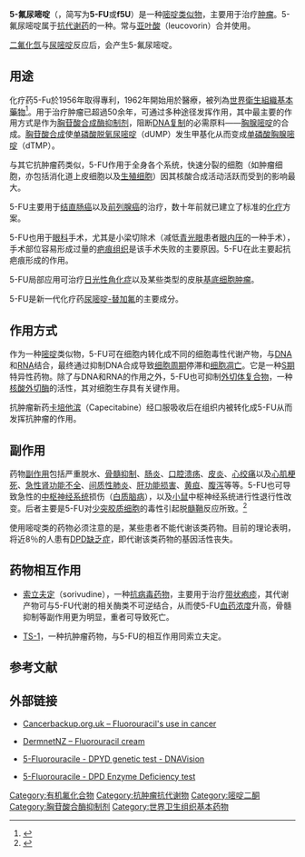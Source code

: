 {{refimprove|time=2016-06-03T15:45:14+00:00}}
{{medical}}
{{drugbox |
| IUPAC_name = 5-氟-1''H''-嘧啶-2,4-二酮
| image = Fluorouracil.svg
| image2 = Fluorouracil-3D-vdW.png
| width=80
| CAS_number_Ref = {{cascite|correct|CAS}}
| CAS_number = 51-21-8
| ATC_prefix = L01
| ATC_suffix = BC02
| PubChem = 3385
| DrugBank = APRD00516 
| C = 4 | H = 3 | F = 1 | N = 2 | O = 2
| molecular_weight = 130.077 g/mol 
| bioavailability = 28—100%
| protein_bound =8—12%
| metabolism =细胞内代谢 和 [[肝脏代谢|肝脏代谢]] ([[细胞色素酶_P450|CYP]]-介导)
| elimination_half-life = 10—20分钟
| excretion = [[肾脏排泄|肾脏排泄]]
| pregnancy_AU = D
| pregnancy_category = <br />D (静脉), X (局部注射) <small>([[United_States|US]])</small>
| legal_US = Rx-only
| routes_of_administration = [[静脉注射|静脉注射]]和局部给药
}}

'''5-氟尿嘧啶'''（{{lang-en|fluorouracil}}，简写为'''5-FU'''或'''f5U'''）是一种[[嘧啶类似物|嘧啶类似物]]，主要用于治疗[[肿瘤|肿瘤]]。5-氟尿嘧啶属于[[抗代谢物|抗代谢药]]的一种。常与[[亚叶酸|亚叶酸]]（leucovorin）合并使用。

[[二氟化氙|二氟化氙]]与[[尿嘧啶|尿嘧啶]]反应后，会产生5-氟尿嘧啶。

== 用途 ==

化疗药5-Fu於1956年取得專利，1962年開始用於醫療，被列為[[世界衛生組織基本藥物|世界衛生組織基本藥物]]<ref name=Fis2006>{{cite book|last1=Fischer|first1=Janos|last2=Ganellin|first2=C. Robin|title=Analogue-based Drug Discovery|date=2006|publisher=John Wiley & Sons|isbn=9783527607495|page=511|url=https://books.google.com/books?id=FjKfqkaKkAAC&pg=PA511|language=en|archiveurl=https://web.archive.org/web/20201206145702/https://books.google.com/books?id=FjKfqkaKkAAC&pg=PA511|archivedate=2020-12-06|access-date=2020-04-19|dead-url=no}}</ref>。用于治疗肿瘤已超過50余年，可通过多种途径发挥作用，其中最主要的作用方式是作为[[胸苷酸合成酶抑制剂|胸苷酸合成酶抑制剂]]，阻断[[DNA复制|DNA复制]]的必需原料——[[胸腺嘧啶|胸腺嘧啶]]的合成。[[胸苷酸合成|胸苷酸合成]]使[[单磷酸脱氧尿嘧啶|单磷酸脱氧尿嘧啶]]（dUMP）发生甲基化从而变成[[胸苷單磷酸|单磷酸胸腺嘧啶]]（dTMP）。

与其它抗肿瘤药类似，5-FU作用于全身各个系统，快速分裂的细胞（如肿瘤细胞，亦包括消化道上皮细胞以及[[生殖细胞|生殖细胞]]）因其核酸合成活动活跃而受到的影响最大。

5-FU主要用于[[大腸癌|结直肠癌]]以及[[前列腺癌|前列腺癌]]的治疗，数十年前就已建立了标准的[[化疗|化疗]]方案。

5-FU也用于[[眼科|眼科]]手术，尤其是小梁切除术（减低[[青光眼|青光眼]]患者[[眼压|眼内压]]的一种手术），手术部位容易形成过量的[[疤痕组织|疤痕组织]]是该手术失败的主要原因。5-FU在此主要起抗疤痕形成的作用。

5-FU局部应用可治疗[[日光性角化症|日光性角化症]]以及某些类型的皮肤[[基底细胞肿瘤|基底细胞肿瘤]]。 

5-FU是新一代化疗药[[尿嘧啶-替加氟|尿嘧啶-替加氟]]的主要成分。

== 作用方式 ==

作为一种[[嘧啶|嘧啶]]类似物，5-FU可在细胞内转化成不同的细胞毒性代谢产物，与[[DNA|DNA]]和[[RNA|RNA]]结合，最终通过抑制DNA合成导致[[细胞周期|细胞周期]]停滞和[[细胞凋亡|细胞凋亡]]。它是一种[[S期|S期]]特异性药物。除了与DNA和RNA的作用之外，5-FU也可抑制[[外切体复合物|外切体复合物]]，一种[[核酸外切酶|核酸外切酶]]的活性，其对细胞生存具有关键作用。 

抗肿瘤新药[[卡培他滨|卡培他滨]]（Capecitabine）经口服吸收后在组织内被转化成5-FU从而发挥抗肿瘤的作用。

== 副作用 ==

药物[[不良反应|副作用]]包括严重脱水、[[骨髓抑制|骨髓抑制]]、[[肠炎|肠炎]]、[[口腔溃疡|口腔溃疡]]、[[皮炎|皮炎]]、[[心绞痛|心绞痛]]以及[[心肌梗死|心肌梗死]]、[[急性肾功能不全|急性肾功能不全]]、[[间质性肺炎|间质性肺炎]]、[[肝功能损害|肝功能损害]]、[[黄疸|黄疸]]、[[腹泻|腹泻]]等等。5-FU也可导致急性的[[中枢神经系统|中枢神经系统]]损伤（[[白质脑病|白质脑病]]），以及[[小鼠|小鼠]]中枢神经系统进行性退行性改变。后者主要是5-FU对[[少突胶质细胞|少突胶质细胞]]的毒性引起脱[[髓鞘|髓鞘]]反应所致。<ref>{{Citation | journal = BioMed Central/Journal of Biology | title = Chemotherapy Causes Delayed Severe Neural Damage, Study Shows. | publisher = ScienceDaily | date = 2008-04-22 | url = http://www.sciencedaily.com/releases/2008/04/080421191425.htm | accessdate = 2008-04-30 | archive-date = 2008-04-30 | archive-url = https://web.archive.org/web/20080430153445/http://www.sciencedaily.com/releases/2008/04/080421191425.htm | dead-url = no }}</ref>

使用嘧啶类的药物必须注意的是，某些患者不能代谢该类药物。目前的理论表明，将近8％的人患有[[DPD缺乏症|DPD缺乏症]]，即代谢该类药物的基因活性丧失。

== 药物相互作用 ==
*[[索立夫定|索立夫定]]（sorivudine），一种[[抗病毒药物|抗病毒药物]]，主要用于治疗[[带状疱疹|带状疱疹]]，其代谢产物可与5-FU代谢的相关酶类不可逆结合，从而使5-FU[[血药浓度|血药浓度]]升高，骨髓抑制等副作用更为明显，重者可导致死亡。

*[[TS-1|TS-1]]，一种抗肿瘤药物，与5-FU的相互作用同索立夫定。

== 参考文献 ==
{{reflist}}

== 外部链接 ==
* {{en}}[https://web.archive.org/web/20081216011012/http://www.cancerbackup.org.uk/Treatments/Chemotherapy/Individualdrugs/Fluorouracil Cancerbackup.org.uk – Fluorouracil's use in cancer]
* {{en}}[http://www.dermnetnz.org/treatments/5-fluorouracil.html DermnetNZ – Fluorouracil cream]{{Wayback|url=http://www.dermnetnz.org/treatments/5-fluorouracil.html |date=20081218132441 }}
* {{en}}[https://web.archive.org/web/20080418062723/http://www.dnavision.be/persomedicine.php 5-Fluorouracile - DPYD genetic test - DNAVision]
* {{en}}[https://web.archive.org/web/20080511013529/http://www.healthanddna.com/professional/dpdenzymedeficiency.htm 5-Fluorouracile - DPD Enzyme Deficiency test]

{{化疗药物}}

[[Category:有机氟化合物|Category:有机氟化合物]]
[[Category:抗肿瘤抗代谢物|Category:抗肿瘤抗代谢物]]
[[Category:嘧啶二酮|Category:嘧啶二酮]]
[[Category:胸苷酸合酶抑制剂|Category:胸苷酸合酶抑制剂]]
[[Category:世界卫生组织基本药物|Category:世界卫生组织基本药物]]